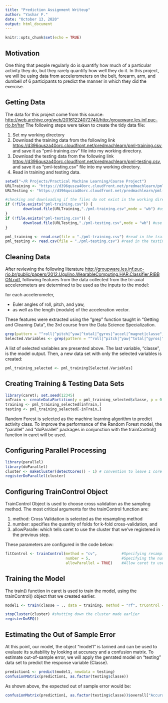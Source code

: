 ```yaml
---
title: "Prediction Assignment Writeup"
author: "Yashar F."
date: "October 13, 2020"
output: html_document
---
```


```r
knitr::opts_chunk$set(echo = TRUE)
```

## Motivation

One thing that people regularly do is quantify how much of a particular activity they do, but they rarely quantify how well they do it. In this project, we will be using data from accelerometers on the belt, forearm, arm, and dumbell of 6 participants to predict the manner in which they did the exercise.

## Getting Data

The data for this project come from this source: <http://web.archive.org/web/20161224072740/http:/groupware.les.inf.puc-rio.br/har>
The following steps were taken to create the tidy data file:

1. Set my working directory 
2. Download the training data from the following link <https://d396qusza40orc.cloudfront.net/predmachlearn/pml-training.csv>, and save it as “pml-training.csv” file into my working directory.
3. Download the testing data from the following link <https://d396qusza40orc.cloudfront.net/predmachlearn/pml-testing.csv>, and save it as “pml-testing.csv” file into my working directory.
4. Read in training and testing data.

```r
setwd("~/R Projects/Practical Machine Learning/Course Project")
URLTraining <- "https://d396qusza40orc.cloudfront.net/predmachlearn/pml-training.csv"
URLTesting <- "https://d396qusza40orc.cloudfront.net/predmachlearn/pml-testing.csv"

#checking and downloading if the files do not exist in the working directory
if (!file.exists("pml-training.csv")) { 
        download.file(URLTraining,"./pml-training.csv",mode = "wb") #use mode = "wb" to download as binary
}
if (!file.exists("pml-testing.csv")) {
        download.file(URLTesting,"./pml-testing.csv",mode = "wb") #use mode = "wb" to download as binary
}

pml_training <- read.csv(file = "./pml-training.csv") #read in the training data
pml_testing <- read.csv(file = "./pml-testing.csv") #read in the testing data
```

## Cleaning Data

After reviewing the following literature <http://groupware.les.inf.puc-rio.br/public/papers/2012.Ugulino.WearableComputing.HAR.Classifier.RIBBON.pdf>, following features from the data collected from the tri-axial accelerometers are determined to be used as the inputs to the model:

for each accelerometer, 

* Euler angles of roll,  pitch, and yaw, 
* as well as the length (module) of the acceleration vector.

These features were extracted using the "grep" function taught in "Getting and Cleaning Data", the 3rd course from the Data Science Specialization. 
```r
grep(pattern = "^roll|^pitch|^yaw|^total|^gyros|^accel|^magnet|classe", colnames(pml_training), value = TRUE) #Extracting the name of variables starting with the given criteria
Selected.Variables <- grep(pattern = "^roll|^pitch|^yaw|^total|^gyros|^accel|^magnet|classe", colnames(pml_training), value = FALSE)
```
A list of selected variables are presented above. The last variable, "classe", is the model output.
Then, a new data set with only the selected variables is created:
```r
pml_training_selected <- pml_training[Selected.Variables]
```

## Creating Training & Testing Data Sets

```r
library(caret); set.seed(12345)
inTrain <- createDataPartition(y = pml_training_selected$classe, p = 0.7, list = FALSE)
training <- pml_training_selected[inTrain,]
testing <- pml_training_selected[-inTrain,]
```

Random Forest is selected as the machine learning algorithm to predict activity class. To improve the performance of the Random Forest model, the "parallel" and "doParallel" packages in conjunction with the trainControl() function in caret will be used.

## Configuring Parallel Processing

```r
library(parallel)
library(doParallel)
cluster <- makeCluster(detectCores() - 1) # convention to leave 1 core for OS
registerDoParallel(cluster)
```

## Configuring TrainControl Object

TrainControl Object is used to choose cross validation as the sampling method. The most critical arguments for the trainControl function are:

1. method:  Cross Validation is selected as the resampling  method
2. number: specifies the quantity of folds for k-fold cross-validation, and 
3. allowParalle: which tells caret to use the cluster that we've registered in the previous step.

These parameters are configured in the code below:
```r
fitControl <- trainControl(method = "cv",           #Specifying resampling  method
                           number = 5,              #Specifying the number of folds       
                           allowParallel = TRUE)    #Allow caret to use parallel processing
```

## Training the Model

The train() function in caret is used to train the model, using the trainControl() object that we created earlier.
```r
model1 <- train(classe ~ ., data = training, method = "rf", trControl = fitControl)

stopCluster(cluster) #shutting down the cluster made earlier
registerDoSEQ()
```

## Estimating the Out of Sample Error

At this point, our model, the object "model1" is tarined and can be used to evaluate its suitability by looking at accuracy and a confusion matrix.
To estimate out-of-sample error, we will apply the genrated model on "testing" data set to predict the response variable (Classe).
```r
prediction1 <- predict(model1, newdata = testing)
confusionMatrix(prediction1, as.factor(testing$classe))
```

As shown above, the expected out of sample error would be:
```r
confusionMatrix(prediction1, as.factor(testing$classe))$overall["Accuracy"]
```


